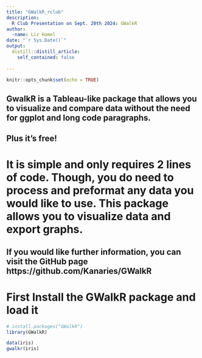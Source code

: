 ```yaml
---
title: "GWalkR_rclub"
description:
  R Club Presentation on Sept. 20th 2024: GWalkR
author:
  -name: Liz Hamel
date: "`r Sys.Date()`"
output:
  distill::distill_article:
    self_contained: false
  
---
```


```r
knitr::opts_chunk$set(echo = TRUE)
```

## GwalkR is a Tableau-like package that allows you to visualize and compare data without the need for ggplot and long code paragraphs.
## Plus it's free!

# It is simple and only requires 2 lines of code. Though, you do need to process and preformat any data you would like to use. This package allows you to visualize data and export graphs.

## If you would like further information, you can visit the GitHub page https://github.com/Kanaries/GWalkR

# First Install the GWalkR package and load it
```r
# install.packages("GWalkR")
library(GWalkR)
```

```r
data(iris)
gwalkr(iris)
```



